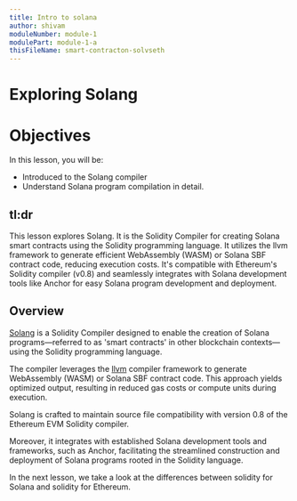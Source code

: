 ```yaml
---
title: Intro to solana
author: shivam
moduleNumber: module-1
modulePart: module-1-a
thisFileName: smart-contracton-solvseth
---
```


# Exploring Solang

# Objectives

In this lesson, you will be:

- Introduced to the Solang compiler
- Understand Solana program compilation in detail.

## tl:dr

This lesson explores Solang. It is the Solidity Compiler for creating Solana smart contracts using the Solidity programming language. It utilizes the llvm framework to generate efficient WebAssembly (WASM) or Solana SBF contract code, reducing execution costs. It's compatible with Ethereum's Solidity compiler (v0.8) and seamlessly integrates with Solana development tools like Anchor for easy Solana program development and deployment.

## Overview

[Solang](https://solang.readthedocs.io/) is a Solidity Compiler designed to enable the creation of Solana programs—referred to as 'smart contracts' in other blockchain contexts—using the Solidity programming language.

The compiler leverages the [llvm](https://www.llvm.org/) compiler framework to generate WebAssembly (WASM) or Solana SBF contract code. This approach yields optimized output, resulting in reduced gas costs or compute units during execution.

Solang is crafted to maintain source file compatibility with version 0.8 of the Ethereum EVM Solidity compiler.

Moreover, it integrates with established Solana development tools and frameworks, such as Anchor, facilitating the streamlined construction and deployment of Solana programs rooted in the Solidity language.

In the next lesson, we take a look at the differences between solidity for Solana and solidity for Ethereum.